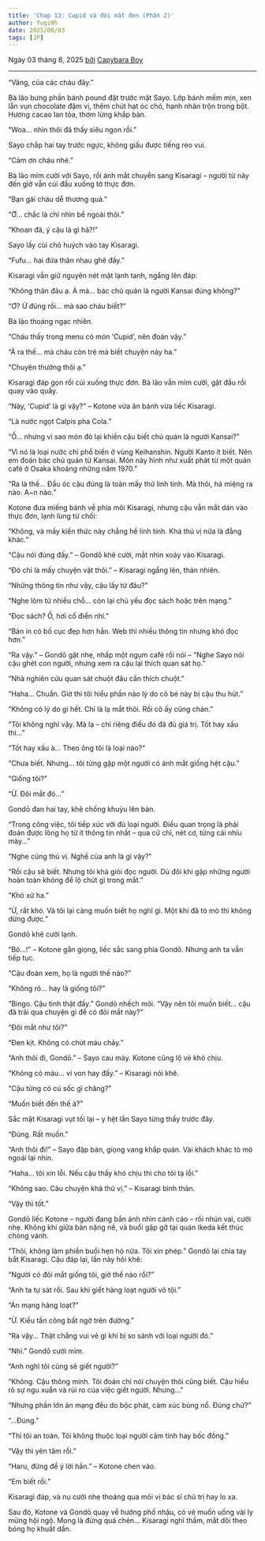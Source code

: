 ```yaml
---
title: 'Chap 13: Cupid và đôi mắt đen (Phần 2)'
author: Yugi0h
date: 2025/08/03
tags: [JP]
---
```


Ngày 03 tháng 8, 2025 <u>bởi</u> [Capybara Boy](https://facebook.com/tienlx97)

---

“Vâng, của các cháu đây.”

Bà lão bưng phần bánh pound đặt trước mặt Sayo. Lớp bánh mềm mịn, xen lẫn vụn chocolate đậm vị, thêm chút hạt óc chó, hạnh nhân trộn trong bột. Hương cacao lan tỏa, thơm lừng khắp bàn.

“Woa… nhìn thôi đã thấy siêu ngon rồi.”

Sayo chắp hai tay trước ngực, không giấu được tiếng reo vui.

“Cảm ơn cháu nhé.”

Bà lão mỉm cười với Sayo, rồi ánh mắt chuyển sang Kisaragi – người từ nãy đến giờ vẫn cúi đầu xuống tờ thực đơn.

“Bạn gái cháu dễ thương quá.”

“Ờ… chắc là chỉ nhìn bề ngoài thôi.”

“Khoan đã, ý cậu là gì hả?!”

Sayo lấy cùi chỏ huých vào tay Kisaragi.

“Fufu… hai đứa thân nhau ghê đấy.”

Kisaragi vẫn giữ nguyên nét mặt lạnh tanh, ngẩng lên đáp:

“Không thân đâu ạ. À mà… bác chủ quán là người Kansai đúng không?”

“Ơ? Ừ đúng rồi… mà sao cháu biết?”

Bà lão thoáng ngạc nhiên.

“Cháu thấy trong menu có món ‘Cupid’, nên đoán vậy.”

“À ra thế… mà cháu còn trẻ mà biết chuyện này ha.”

“Chuyện thường thôi ạ.”

Kisaragi đáp gọn rồi cúi xuống thực đơn. Bà lão vẫn mỉm cười, gật đầu rồi quay vào quầy.

“Này, ‘Cupid’ là gì vậy?” – Kotone vừa ăn bánh vừa liếc Kisaragi.

“Là nước ngọt Calpis pha Cola.”

“Ồ… nhưng vì sao món đó lại khiến cậu biết chủ quán là người Kansai?”

“Vì nó là loại nước chỉ phổ biến ở vùng Keihanshin. Người Kanto ít biết. Nên em đoán bác chủ quán từ Kansai. Món này hình như xuất phát từ một quán café ở Osaka khoảng những năm 1970.”

“Ra là thế… Đầu óc cậu đúng là toàn mấy thứ linh tinh. Mà thôi, há miệng ra nào. A~n nào.”

Kotone đưa miếng bánh về phía môi Kisaragi, nhưng cậu vẫn mắt dán vào thực đơn, lạnh lùng từ chối:

“Không, và mấy kiến thức này chẳng hề linh tinh. Khá thú vị nữa là đằng khác.”

“Cậu nói đúng đấy.” – Gondō khẽ cười, mắt nhìn xoáy vào Kisaragi.

“Đó chỉ là mấy chuyện vặt thôi.” – Kisaragi ngẩng lên, thản nhiên.

“Những thông tin như vậy, cậu lấy từ đâu?”

“Nghe lỏm từ nhiều chỗ… còn lại chủ yếu đọc sách hoặc trên mạng.”

“Đọc sách? Ồ, hơi cổ điển nhỉ.”

“Bản in có bố cục đẹp hơn hẳn. Web thì nhiều thông tin nhưng khó đọc hơn.”

“Ra vậy.” – Gondō gật nhẹ, nhấp một ngụm café rồi nói – “Nghe Sayo nói cậu ghét con người, nhưng xem ra cậu lại thích quan sát họ.”

“Nhà nghiên cứu quan sát chuột đâu cần thích chuột.”

“Haha… Chuẩn. Giờ thì tôi hiểu phần nào lý do cô bé này bị cậu thu hút.”

“Không có lý do gì hết. Chỉ là lạ mắt thôi. Rồi cô ấy cũng chán.”

“Tôi không nghĩ vậy. Mà lạ – chỉ riêng điều đó đã đủ giá trị. Tốt hay xấu thì…”

“Tốt hay xấu à… Theo ông tôi là loại nào?”

“Chưa biết. Nhưng… tôi từng gặp một người có ánh mắt giống hệt cậu.”

“Giống tôi?”

“Ừ. Đôi mắt đó…”

Gondō đan hai tay, khẽ chống khuỷu lên bàn.

“Trong công việc, tôi tiếp xúc với đủ loại người. Điều quan trọng là phải đoán được lòng họ từ ít thông tin nhất – qua cử chỉ, nét cơ, từng cái nhíu mày…”

“Nghe cũng thú vị. Nghề của anh là gì vậy?”

“Rồi cậu sẽ biết. Nhưng tôi khá giỏi đọc người. Dù đôi khi gặp những người hoàn toàn không để lộ chút gì trong mắt.”

“Khó xử ha.”

“Ừ, rất khó. Và tôi lại càng muốn biết họ nghĩ gì. Một khi đã tò mò thì không dừng được.”

Gondō khẽ cười lạnh.

“Bỏ…!” – Kotone gằn giọng, liếc sắc sang phía Gondō. Nhưng anh ta vẫn tiếp tục.

“Cậu đoán xem, họ là người thế nào?”

“Không rõ… hay là giống tôi?”

“Bingo. Cậu tinh thật đấy.” Gondō nhếch môi. “Vậy nên tôi muốn biết… cậu đã trải qua chuyện gì để có đôi mắt này?”

“Đôi mắt như tôi?”

“Đen kịt. Không có chút máu chảy.”

“Anh thôi đi, Gondō.” – Sayo cau mày. Kotone cũng lộ vẻ khó chịu.

“Không có máu… ví von hay đấy.” – Kisaragi nói khẽ.

“Cậu từng có cú sốc gì chăng?”

“Muốn biết đến thế à?”

Sắc mặt Kisaragi vụt tối lại – y hệt lần Sayo từng thấy trước đây.

“Đúng. Rất muốn.”

“Anh thôi đi!” – Sayo đập bàn, giọng vang khắp quán. Vài khách khác tò mò ngoái lại nhìn.

“Haha… tôi xin lỗi. Nếu cậu thấy khó chịu thì cho tôi tạ lỗi.”

“Không sao. Câu chuyện khá thú vị.” – Kisaragi bình thản.

“Vậy thì tốt.”

Gondō liếc Kotone – người đang bắn ánh nhìn cảnh cáo – rồi nhún vai, cười nhẹ. Không khí giữa bàn nặng nề, và buổi gặp gỡ tại quán Ikeda kết thúc chóng vánh.

“Thôi, không làm phiền buổi hẹn hò nữa. Tôi xin phép.” Gondō lại chìa tay bắt Kisaragi. Cậu đáp lại, lần này hỏi khẽ:

“Người có đôi mắt giống tôi, giờ thế nào rồi?”

“Anh ta tự sát rồi. Sau khi giết hàng loạt người vô tội.”

“Án mạng hàng loạt?”

“Ừ. Kiểu tấn công bất ngờ trên đường.”

“Ra vậy… Thật chẳng vui vẻ gì khi bị so sánh với loại người đó.”

“Nhỉ.” Gondō cười mỉm.

“Anh nghĩ tôi cũng sẽ giết người?”

“Không. Cậu thông minh. Tôi đoán chỉ nói chuyện thôi cũng biết. Cậu hiểu rõ sự ngu xuẩn và rủi ro của việc giết người. Nhưng…”

“Nhưng phần lớn án mạng đều do bộc phát, cảm xúc bùng nổ. Đúng chứ?”

“…Đúng.”

“Thì tôi an toàn. Tôi không thuộc loại người cảm tính hay bốc đồng.”

“Vậy thì yên tâm rồi.”

“Haru, đừng để ý lời hắn.” – Kotone chen vào.

“Em biết rồi.”

Kisaragi đáp, và nụ cười nhẹ thoáng qua môi vị bác sĩ chủ trị hay lo xa.

Sau đó, Kotone và Gondō quay về hướng phố nhậu, có vẻ muốn uống vài ly mừng hội ngộ. Mong là đừng quá chén… Kisaragi nghĩ thầm, mắt dõi theo bóng họ khuất dần.
